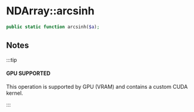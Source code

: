 
# NDArray::arcsinh

```php
public static function arcsinh($a);
```

## Notes

:::tip

#### GPU SUPPORTED
This operation is supported by GPU (VRAM) and contains a custom CUDA kernel.

:::
